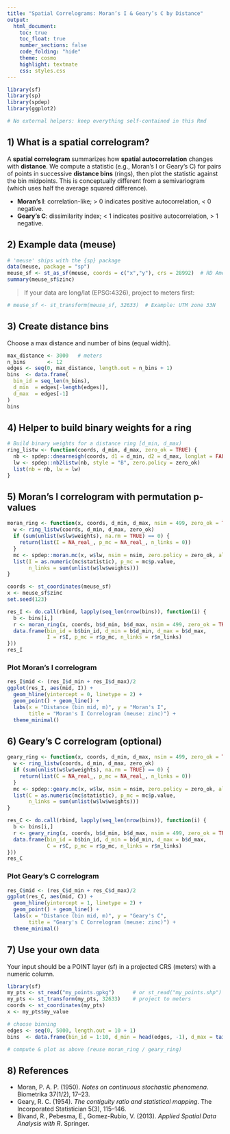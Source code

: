 ```yaml
---
title: "Spatial Correlograms: Moran’s I & Geary’s C by Distance"
output:
  html_document:
    toc: true
    toc_float: true
    number_sections: false
    code_folding: "hide"
    theme: cosmo        
    highlight: textmate 
    css: styles.css     
---
```


```r
library(sf)
library(sp)
library(spdep)
library(ggplot2)

# No external helpers: keep everything self-contained in this Rmd
```

## 1) What is a spatial correlogram?

A **spatial correlogram** summarizes how **spatial autocorrelation** changes with **distance**. We compute a statistic
(e.g., Moran’s I or Geary’s C) for pairs of points in successive **distance bins** (rings), then plot the statistic
against the bin midpoints. This is conceptually different from a semivariogram (which uses half the average squared
difference).

- **Moran’s I**: correlation-like; > 0 indicates positive autocorrelation, < 0 negative.
- **Geary’s C**: dissimilarity index; < 1 indicates positive autocorrelation, > 1 negative.

## 2) Example data (meuse)

```r
# 'meuse' ships with the {sp} package
data(meuse, package = "sp")
meuse_sf <- st_as_sf(meuse, coords = c("x","y"), crs = 28992)  # RD Amersfoort
summary(meuse_sf$zinc)
```

> If your data are long/lat (EPSG:4326), project to meters first:
```r
# meuse_sf <- st_transform(meuse_sf, 32633)  # Example: UTM zone 33N
```

## 3) Create distance bins

Choose a max distance and number of bins (equal width).

```r
max_distance <- 3000   # meters
n_bins       <- 12
edges <- seq(0, max_distance, length.out = n_bins + 1)
bins  <- data.frame(
  bin_id = seq_len(n_bins),
  d_min  = edges[-length(edges)],
  d_max  = edges[-1]
)
bins
```

## 4) Helper to build binary weights for a ring

```r
# Build binary weights for a distance ring [d_min, d_max)
ring_listw <- function(coords, d_min, d_max, zero_ok = TRUE) {
  nb <- spdep::dnearneigh(coords, d1 = d_min, d2 = d_max, longlat = FALSE)
  lw <- spdep::nb2listw(nb, style = "B", zero.policy = zero_ok)
  list(nb = nb, lw = lw)
}
```

## 5) Moran’s I correlogram with permutation p-values

```r
moran_ring <- function(x, coords, d_min, d_max, nsim = 499, zero_ok = TRUE) {
  w <- ring_listw(coords, d_min, d_max, zero_ok)
  if (sum(unlist(w$lw$weights), na.rm = TRUE) == 0) {
    return(list(I = NA_real_, p_mc = NA_real_, n_links = 0))
  }
  mc <- spdep::moran.mc(x, w$lw, nsim = nsim, zero.policy = zero_ok, alternative = "two.sided")
  list(I = as.numeric(mc$statistic), p_mc = mc$p.value,
       n_links = sum(unlist(w$lw$weights)))
}

coords <- st_coordinates(meuse_sf)
x <- meuse_sf$zinc
set.seed(123)

res_I <- do.call(rbind, lapply(seq_len(nrow(bins)), function(i) {
  b <- bins[i,]
  r <- moran_ring(x, coords, b$d_min, b$d_max, nsim = 499, zero_ok = TRUE)
  data.frame(bin_id = b$bin_id, d_min = b$d_min, d_max = b$d_max,
             I = r$I, p_mc = r$p_mc, n_links = r$n_links)
}))
res_I
```

### Plot Moran’s I correlogram

```r
res_I$mid <- (res_I$d_min + res_I$d_max)/2
ggplot(res_I, aes(mid, I)) +
  geom_hline(yintercept = 0, linetype = 2) +
  geom_point() + geom_line() +
  labs(x = "Distance (bin mid, m)", y = "Moran's I",
       title = "Moran's I Correlogram (meuse: zinc)") +
  theme_minimal()
```

## 6) Geary’s C correlogram (optional)

```r
geary_ring <- function(x, coords, d_min, d_max, nsim = 499, zero_ok = TRUE) {
  w <- ring_listw(coords, d_min, d_max, zero_ok)
  if (sum(unlist(w$lw$weights), na.rm = TRUE) == 0) {
    return(list(C = NA_real_, p_mc = NA_real_, n_links = 0))
  }
  mc <- spdep::geary.mc(x, w$lw, nsim = nsim, zero.policy = zero_ok, alternative = "two.sided")
  list(C = as.numeric(mc$statistic), p_mc = mc$p.value,
       n_links = sum(unlist(w$lw$weights)))
}

res_C <- do.call(rbind, lapply(seq_len(nrow(bins)), function(i) {
  b <- bins[i,]
  r <- geary_ring(x, coords, b$d_min, b$d_max, nsim = 499, zero_ok = TRUE)
  data.frame(bin_id = b$bin_id, d_min = b$d_min, d_max = b$d_max,
             C = r$C, p_mc = r$p_mc, n_links = r$n_links)
}))
res_C
```

### Plot Geary’s C correlogram

```r
res_C$mid <- (res_C$d_min + res_C$d_max)/2
ggplot(res_C, aes(mid, C)) +
  geom_hline(yintercept = 1, linetype = 2) +
  geom_point() + geom_line() +
  labs(x = "Distance (bin mid, m)", y = "Geary's C",
       title = "Geary's C Correlogram (meuse: zinc)") +
  theme_minimal()
```

## 7) Use your own data

Your input should be a POINT layer (sf) in a projected CRS (meters) with a numeric column.

```r
library(sf)
my_pts <- st_read("my_points.gpkg")      # or st_read("my_points.shp")
my_pts <- st_transform(my_pts, 32633)    # project to meters
coords <- st_coordinates(my_pts)
x <- my_pts$my_value

# choose binning
edges <- seq(0, 5000, length.out = 10 + 1)
bins  <- data.frame(bin_id = 1:10, d_min = head(edges, -1), d_max = tail(edges, -1))

# compute & plot as above (reuse moran_ring / geary_ring)
```

## 8) References

- Moran, P. A. P. (1950). *Notes on continuous stochastic phenomena*. Biometrika 37(1/2), 17–23.
- Geary, R. C. (1954). *The contiguity ratio and statistical mapping*. The Incorporated Statistician 5(3), 115–146.
- Bivand, R., Pebesma, E., Gomez-Rubio, V. (2013). *Applied Spatial Data Analysis with R*. Springer.
